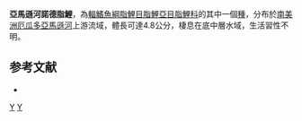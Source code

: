 {{Speciesbox 
| taxon = Knodus gamma
| status = NE
| status_system = IUCN3.1
| authority =  [[Géry|Géry]], 1972
| synonyms = 
}}
'''亞馬遜河諾德脂鯉'''，為[[輻鰭魚綱|輻鰭魚綱]][[脂鯉目|脂鯉目]][[脂鯉亞目|脂鯉亞目]][[脂鯉科|脂鯉科]]的其中一個[[種|種]]，分布於[[南美洲|南美洲]][[厄瓜多|厄瓜多]][[亞馬遜河|亞馬遜河]]上游流域，體長可達4.8公分，棲息在底中層水域，生活習性不明。

==参考文献==
{{refbegin}}
*{{FishBase_species|genus=Knodus|species=gamma|year=2014|month=1}}
{{refend}}

{{Taxonbar|from=Q6417566}}

[[Category:諾德脂鯉屬|Y]]
[[Category:1972年描述的鱼类|Y]]


{{魚類小作品}}